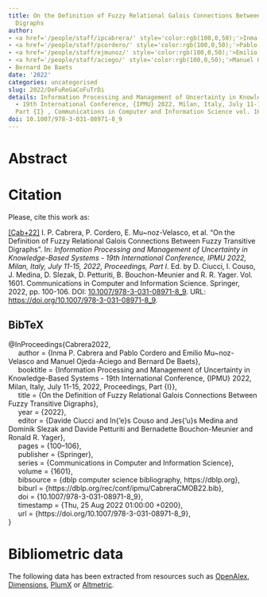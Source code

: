 ```yaml
---
title: On the Definition of Fuzzy Relational Galois Connections Between Fuzzy Transitive
  Digraphs
author:
- <a href='/people/staff/ipcabrera/' style='color:rgb(100,0,50);'>Inma P. Cabrera</a>
- <a href='/people/staff/pcordero/' style='color:rgb(100,0,50);'>Pablo Cordero</a>
- <a href='/people/staff/ejmunoz/' style='color:rgb(100,0,50);'>Emilio Muñoz Velasco</a>
- <a href='/people/staff/aciego/' style='color:rgb(100,0,50);'>Manuel Ojeda-Aciego</a>
- Bernard De Baets
date: '2022'
categories: uncategorised
slug: 2022/DeFuReGaCoFuTrDi
details: Information Processing and Management of Uncertainty in Knowledge-Based Systems
  - 19th International Conference, {IPMU} 2022, Milan, Italy, July 11-15, 2022, Proceedings,
  Part {I} , Communications in Computer and Information Science vol. 1601, pages 100--106.
doi: 10.1007/978-3-031-08971-8_9
---
```




# Abstract










# Citation
Please, cite this work as:


<a name=bib-Cabrera2022></a>[[Cab+22]](#cite-Cabrera2022) I. P. Cabrera, P. Cordero, E. Mu~noz-Velasco, et al. “On the Definition of Fuzzy Relational Galois Connections Between Fuzzy Transitive Digraphs”. In: _Information Processing and Management of Uncertainty in Knowledge-Based Systems - 19th International Conference, IPMU 2022, Milan, Italy, July 11-15, 2022, Proceedings, Part I_. Ed. by D. Ciucci, I. Couso, J. Medina, D. Slezak, D. Petturiti, B. Bouchon-Meunier and R. R. Yager. Vol. 1601. Communications in Computer and Information Science. Springer, 2022, pp. 100-106. DOI: [10.1007/978-3-031-08971-8\_9](https://doi.org/10.1007%2F978-3-031-08971-8%5C_9). URL: [https://doi.org/10.1007/978-3-031-08971-8\_9](https://doi.org/10.1007/978-3-031-08971-8\_9).

::: {.callout-note appearance="minimal" collapse=true}

## BibTeX

@InProceedings{Cabrera2022,<br>&nbsp;&nbsp;&nbsp;&nbsp;  author = {Inma P. Cabrera and Pablo Cordero and Emilio Mu~noz-Velasco and Manuel Ojeda-Aciego and Bernard De Baets},<br>&nbsp;&nbsp;&nbsp;&nbsp;  booktitle = {Information Processing and Management of Uncertainty in Knowledge-Based Systems - 19th International Conference, {IPMU} 2022, Milan, Italy, July 11-15, 2022, Proceedings, Part {I}},<br>&nbsp;&nbsp;&nbsp;&nbsp;  title = {On the Definition of Fuzzy Relational Galois Connections Between Fuzzy Transitive Digraphs},<br>&nbsp;&nbsp;&nbsp;&nbsp;  year = {2022},<br>&nbsp;&nbsp;&nbsp;&nbsp;  editor = {Davide Ciucci and In{\a'e}s Couso and Jes{\a'u}s Medina and Dominik Slezak and Davide Petturiti and Bernadette Bouchon-Meunier and Ronald R. Yager},<br>&nbsp;&nbsp;&nbsp;&nbsp;  pages = {100--106},<br>&nbsp;&nbsp;&nbsp;&nbsp;  publisher = {Springer},<br>&nbsp;&nbsp;&nbsp;&nbsp;  series = {Communications in Computer and Information Science},<br>&nbsp;&nbsp;&nbsp;&nbsp;  volume = {1601},<br>&nbsp;&nbsp;&nbsp;&nbsp;  bibsource = {dblp computer science bibliography, https://dblp.org},<br>&nbsp;&nbsp;&nbsp;&nbsp;  biburl = {https://dblp.org/rec/conf/ipmu/CabreraCMOB22.bib},<br>&nbsp;&nbsp;&nbsp;&nbsp;  doi = {10.1007/978-3-031-08971-8\_9},<br>&nbsp;&nbsp;&nbsp;&nbsp;  timestamp = {Thu, 25 Aug 2022 01:00:00 +0200},<br>&nbsp;&nbsp;&nbsp;&nbsp;  url = {https://doi.org/10.1007/978-3-031-08971-8\_9},<br>}

:::



# Bibliometric data


The following data has been extracted from resources such as [OpenAlex](https://openalex.org/), [Dimensions](https://app.dimensions.ai/), [PlumX](https://www.elsevier.com/insights/metrics/plumx) or [Altmetric](https://www.altmetric.com/).

<div style="display: flex; justify-content: center; align-items: center; height: 100%;">
<span class="__dimensions_badge_embed__" data-doi="10.1007/978-3-031-08971-8_9" data-legend="always"></span></div><script async src="https://badge.dimensions.ai/badge.js" charset="utf-8"></script>

<div style="display: flex; justify-content: center; align-items: center; height: 100%;">
<a href="https://plu.mx/plum/a/?doi=10.1007/978-3-031-08971-8_9" class="plumx-details" data-site="plum" data-hide-when-empty="true">On the Definition of Fuzzy Relational Galois Connections Between Fuzzy Transitive Digraphs</a></div>

<div style="display: flex; justify-content: center; align-items: center; height: 100%;">
<script type="text/javascript" src="https://d1bxh8uas1mnw7.cloudfront.net/assets/embed.js"></script><div data-badge-type="medium-donut" class="altmetric-embed" data-badge-details="right" data-doi="10.1007/978-3-031-08971-8_9"></div></div>


## Cites

The following graph plots the number of cites received by this work from its publication, on a yearly basis.

```r
#| echo: false
#| results: asis
#| warning: false
#| message: false
source(here::here('scripts', 'manage_publications.R'))
df <- readRDS('citation_history.rds')
plot_citation_history(df)
```





